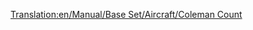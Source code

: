 [[Translation:en/Manual/Base Set/Aircraft/Coleman Count]]
{{en/Manual/Base Set/Aircraft/Aircraft|Cost=30,761 (61.522)
|Speed=473 kph (296 MPH)
|Annual=2,812 (5.624)
|Designed=1947
|Lifespan=24
|Capacity=65 passengers & 8 bags of mail
|Description=The Coleman Count is the first four engined plane in the game, and has a larger capacity.
|Real-lifeWikilink=Vickers Viscount
|Real-life=Vickers Viscount
}}